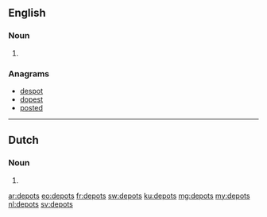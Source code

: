 ==English==

===Noun===
{{head|en}}

# {{plural of|depot}}

===Anagrams===
* [[despot#English|despot]]
* [[dopest#English|dopest]]
* [[posted#English|posted]]

----

==Dutch==

===Noun===
{{head|nl}}

# {{nl-noun form of|pl|depot}}

[[ar:depots]]
[[eo:depots]]
[[fr:depots]]
[[sw:depots]]
[[ku:depots]]
[[mg:depots]]
[[my:depots]]
[[nl:depots]]
[[sv:depots]]